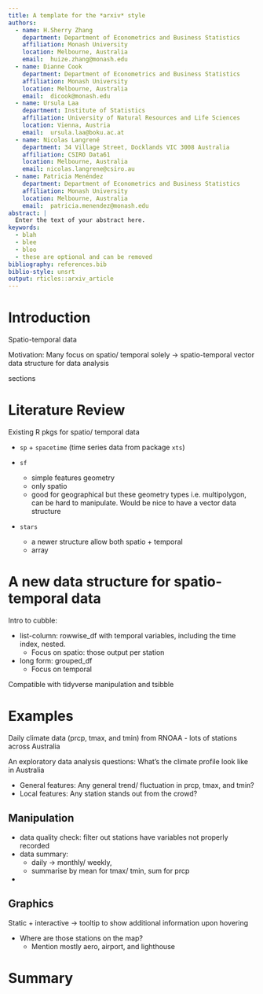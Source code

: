 ```yaml
---
title: A template for the *arxiv* style
authors:
  - name: H.Sherry Zhang
    department: Department of Econometrics and Business Statistics 
    affiliation: Monash University 
    location: Melbourne, Australia
    email:  huize.zhang@monash.edu
  - name: Dianne Cook
    department: Department of Econometrics and Business Statistics 
    affiliation: Monash University 
    location: Melbourne, Australia
    email:  dicook@monash.edu
  - name: Ursula Laa
    department: Institute of Statistics
    affiliation: University of Natural Resources and Life Sciences
    location: Vienna, Austria
    email:  ursula.laa@boku.ac.at  
  - name: Nicolas Langrené
    department: 34 Village Street, Docklands VIC 3008 Australia
    affiliation: CSIRO Data61 
    location: Melbourne, Australia
    email: nicolas.langrene@csiro.au
  - name: Patricia Menéndez
    department: Department of Econometrics and Business Statistics 
    affiliation: Monash University 
    location: Melbourne, Australia
    email:  patricia.menendez@monash.edu 
abstract: |
  Enter the text of your abstract here.
keywords:
  - blah
  - blee
  - bloo
  - these are optional and can be removed
bibliography: references.bib
biblio-style: unsrt
output: rticles::arxiv_article
---
```


# Introduction 

Spatio-temporal data 

Motivation: Many focus on spatio/ temporal solely -> spatio-temporal vector data structure for data analysis

sections

# Literature Review

Existing R pkgs for spatio/ temporal data

- `sp` + `spacetime` (time series data from package `xts`)

- `sf` 
  - simple features geometry 
  - only spatio
  - good for geographical but these geometry types i.e. multipolygon, can be hard to manipulate. Would be nice to have a vector data structure

- `stars`
  - a newer structure allow both spatio + temporal 
  - array

# A new data structure for spatio-temporal data

Intro to cubble: 

- list-column: rowwise_df with temporal variables, including the time index, nested. 
  - Focus on spatio: those output per station

- long form: grouped_df 
  - Focus on temporal

Compatible with tidyverse manipulation and tsibble

# Examples

Daily climate data (prcp, tmax, and tmin) from RNOAA - lots of stations across Australia

An exploratory data analysis questions: What's the climate profile look like in Australia

  - General features: Any general trend/ fluctuation in prcp, tmax, and tmin?
  - Local features: Any station stands out from the crowd?

## Manipulation

  - data quality check: filter out stations have variables not properly recorded 
  - data summary: 
    - daily -> monthly/ weekly, 
    - summarise by mean for tmax/ tmin, sum for prcp
  - 

## Graphics

Static + interactive -> tooltip to show additional information upon hovering

  - Where are those stations on the map? 
    - Mention mostly aero, airport, and lighthouse

# Summary